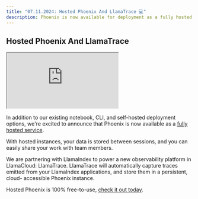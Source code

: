 ```yaml
---
title: "07.11.2024: Hosted Phoenix And LlamaTrace 💻"
description: Phoenix is now available for deployment as a fully hosted service.
---
```


<Update label="July 11, 2024">

## Hosted Phoenix And LlamaTrace

<Frame>
    <iframe src="https://cdn.iframe.ly/nGUXe7g" width={1000} height={300} allowFullScreen></iframe>
</Frame>

In addition to our existing notebook, CLI, and self-hosted deployment options, we're excited to announce that Phoenix is now available as a [fully hosted service](https://arize.com/resource/introducing-hosted-phoenix-llamatrace/).

With hosted instances, your data is stored between sessions, and you can easily share your work with team members.

We are partnering with LlamaIndex to power a new observability platform in LlamaCloud: LlamaTrace. LlamaTrace will automatically capture traces emitted from your LlamaIndex applications, and store them in a persistent, cloud- accessible Phoenix instance.

Hosted Phoenix is 100% free-to-use, [check it out today](https://app.phoenix.arize.com/login).
</Update>


